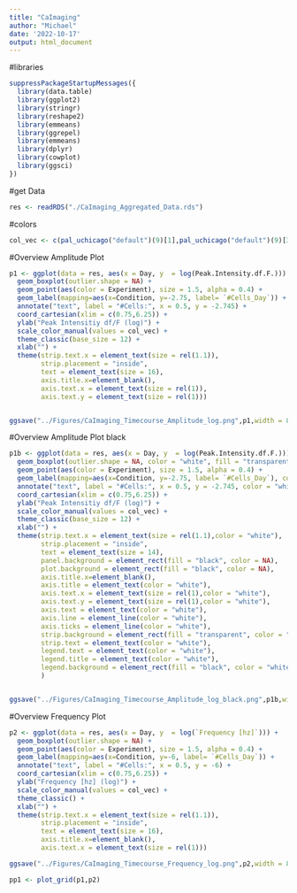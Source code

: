 ```yaml
---
title: "CaImaging"
author: "Michael"
date: '2022-10-17'
output: html_document
---
```



#libraries
```r
suppressPackageStartupMessages({
  library(data.table)
  library(ggplot2)
  library(stringr)
  library(reshape2)
  library(emmeans)
  library(ggrepel)
  library(emmeans)
  library(dplyr)
  library(cowplot)
  library(ggsci)
})
```



#get Data
```r
res <- readRDS("./CaImaging_Aggregated_Data.rds")
```

#colors
```r
col_vec <- c(pal_uchicago("default")(9)[1],pal_uchicago("default")(9)[3])
```





#Overview Amplitude Plot
```r
p1 <- ggplot(data = res, aes(x = Day, y  = log(Peak.Intensity.df.F.))) +
  geom_boxplot(outlier.shape = NA) +
  geom_point(aes(color = Experiment), size = 1.5, alpha = 0.4) +
  geom_label(mapping=aes(x=Condition, y=-2.75, label= `#Cells_Day`)) + 
  annotate("text", label = "#Cells:", x = 0.5, y = -2.745) +
  coord_cartesian(xlim = c(0.75,6.25)) +
  ylab("Peak Intensitiy df/F (log)") +
  scale_color_manual(values = col_vec) + 
  theme_classic(base_size = 12) +
  xlab("") +
  theme(strip.text.x = element_text(size = rel(1.1)),
        strip.placement = "inside",
        text = element_text(size = 16), 
        axis.title.x=element_blank(),
        axis.text.x = element_text(size = rel(1)),
        axis.text.y = element_text(size = rel(1)))


ggsave("../Figures/CaImaging_Timecourse_Amplitude_log.png",p1,width = 8,height = 5)
```

#Overview Amplitude Plot black
```r
p1b <- ggplot(data = res, aes(x = Day, y  = log(Peak.Intensity.df.F.))) +
  geom_boxplot(outlier.shape = NA, color = "white", fill = "transparent") +
  geom_point(aes(color = Experiment), size = 1.5, alpha = 0.4) +
  geom_label(mapping=aes(x=Condition, y=-2.75, label= `#Cells_Day`), color = "white", fill = "black") + 
  annotate("text", label = "#Cells:", x = 0.5, y = -2.745, color = "white") +
  coord_cartesian(xlim = c(0.75,6.25)) +
  ylab("Peak Intensitiy df/F (log)") +
  scale_color_manual(values = col_vec) + 
  theme_classic(base_size = 12) +
  xlab("") +
  theme(strip.text.x = element_text(size = rel(1.1),color = "white"),
        strip.placement = "inside",
        text = element_text(size = 14),
        panel.background = element_rect(fill = "black", color = NA),
        plot.background = element_rect(fill = "black", color = NA),
        axis.title.x=element_blank(),
        axis.title = element_text(color = "white"),
        axis.text.x = element_text(size = rel(1),color = "white"),
        axis.text.y = element_text(size = rel(1),color = "white"),
        axis.text = element_text(color = "white"),
        axis.line = element_line(color = "white"),
        axis.ticks = element_line(color = "white"),
        strip.background = element_rect(fill = "transparent", color = "white"),
        strip.text = element_text(color = "white"),
        legend.text = element_text(color = "white"),
        legend.title = element_text(color = "white"),
        legend.background = element_rect(fill = "black", color = "white")
        )


ggsave("../Figures/CaImaging_Timecourse_Amplitude_log_black.png",p1b,width = 8,height = 4.5)
```



#Overview Frequency Plot
```r
p2 <- ggplot(data = res, aes(x = Day, y  = log(`Frequency [hz]`))) +
  geom_boxplot(outlier.shape = NA) +
  geom_point(aes(color = Experiment), size = 1.5, alpha = 0.4) +
  geom_label(mapping=aes(x=Condition, y=-6, label= `#Cells_Day`)) + 
  annotate("text", label = "#Cells:", x = 0.5, y = -6) +
  coord_cartesian(xlim = c(0.75,6.25)) +
  ylab("Frequency [hz] (log)") +
  scale_color_manual(values = col_vec) + 
  theme_classic() +
  xlab("") +
  theme(strip.text.x = element_text(size = rel(1.1)),
        strip.placement = "inside",
        text = element_text(size = 16),
        axis.title.x=element_blank(),
        axis.text.x = element_text(size = rel(1)))

ggsave("../Figures/CaImaging_Timecourse_Frequency_log.png",p2,width = 8,height = 5)
```

```r
pp1 <- plot_grid(p1,p2)
```









